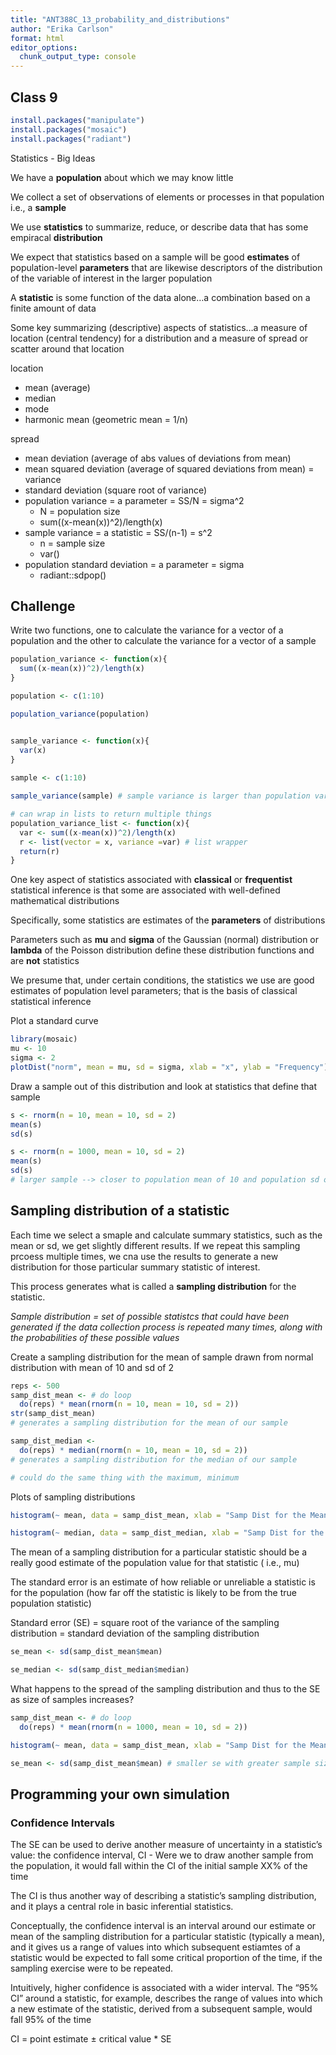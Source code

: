 ```yaml
---
title: "ANT388C_13_probability_and_distributions"
author: "Erika Carlson"
format: html
editor_options: 
  chunk_output_type: console
---
```


## Class 9

```r
install.packages("manipulate")
install.packages("mosaic")
install.packages("radiant")
```

Statistics - Big Ideas

We have a **population** about which we may know little

We collect a set of observations of elements or processes in that population i.e., a **sample**

We use **statistics** to summarize, reduce, or describe data that has some empiracal **distribution**

We expect that statistics based on a sample will be good **estimates** of population-level **parameters** that are likewise descriptors of the distribution of the variable of interest in the larger population

A **statistic** is some function of the data alone...a combination based on a finite amount of data

Some key summarizing (descriptive) aspects of statistics...a measure of location (central tendency) for a distribution and a measure of spread or scatter around that location

location

* mean (average)
* median
* mode
* harmonic mean (geometric mean = 1/n)

spread

* mean deviation (average of abs values of deviations from mean)
* mean squared deviation (average of squared deviations from mean) = variance
* standard deviation (square root of variance)
* population variance = a parameter = SS/N = sigma^2
  + N = population size
  + sum((x-mean(x))^2)/length(x)
* sample variance = a statistic = SS/(n-1) = s^2
  + n = sample size
  + var()
* population standard deviation = a parameter = sigma
  + radiant::sdpop()
  
  
## Challenge

Write two functions, one to calculate the variance for a vector of a population and the other to calculate the variance for a vector of a sample

```r
population_variance <- function(x){
  sum((x-mean(x))^2)/length(x)
}

population <- c(1:10)

population_variance(population)


sample_variance <- function(x){
  var(x)
}
  
sample <- c(1:10)

sample_variance(sample) # sample variance is larger than population variance (lose degree of freedom)

# can wrap in lists to return multiple things
population_variance_list <- function(x){
  var <- sum((x-mean(x))^2)/length(x)
  r <- list(vector = x, variance =var) # list wrapper
  return(r)
}
```


One key aspect of statistics associated with **classical** or **frequentist** statistical inference is that some are associated with well-defined mathematical distributions

Specifically, some statistics are estimates of the **parameters** of distributions

Parameters such as **mu** and **sigma** of the Gaussian (normal) distribution or **lambda** of the Poisson distribution define these distribution functions and are **not** statistics

We presume that, under certain conditions, the statistics we use are good estimates of population level parameters; that is the basis of classical statistical inference

Plot a standard curve

```r
library(mosaic)
mu <- 10
sigma <- 2
plotDist("norm", mean = mu, sd = sigma, xlab = "x", ylab = "Frequency")
```

Draw a sample out of this distribution and look at statistics that define that sample

```r
s <- rnorm(n = 10, mean = 10, sd = 2)
mean(s)
sd(s)

s <- rnorm(n = 1000, mean = 10, sd = 2)
mean(s)
sd(s)
# larger sample --> closer to population mean of 10 and population sd of 2
```


## Sampling distribution of a statistic

Each time we select a smaple and calculate summary statistics, such as the mean or sd, we get slightly different results. If we repeat this sampling prcoess multiple times, we cna use the results to generate a new distribution for those particular summary statistic of interest.

This process generates what is called a **sampling distribution** for the statistic.

*Sample distribution = set of possible statistcs that could have been generated if the data collection process is repeated many times, along with the probabilities of these possible values*


Create a sampling distribution for the mean of sample drawn from normal distribution with mean of 10 and sd of 2

```r
reps <- 500
samp_dist_mean <- # do loop
  do(reps) * mean(rnorm(n = 10, mean = 10, sd = 2))
str(samp_dist_mean)
# generates a sampling distribution for the mean of our sample

samp_dist_median <- 
  do(reps) * median(rnorm(n = 10, mean = 10, sd = 2))
# generates a sampling distribution for the median of our sample

# could do the same thing with the maximum, minimum

```

Plots of sampling distributions

```r
histogram(~ mean, data = samp_dist_mean, xlab = "Samp Dist for the Mean")

histogram(~ median, data = samp_dist_median, xlab = "Samp Dist for the Median")
```

The mean of a sampling distribution for a particular statistic should be a really good estimate of the population value for that statistic ( i.e., mu)

The standard error is an estimate of how reliable or unreliable a statistic is for the population (how far off the statistic is likely to be from the true population statistic)

Standard error (SE) = square root of the variance of the sampling distribution = standard deviation of the sampling distribution

```r
se_mean <- sd(samp_dist_mean$mean)

se_median <- sd(samp_dist_median$median)
```

What happens to the spread of the sampling distribution and thus to the SE as size of samples increases?

```r
samp_dist_mean <- # do loop
  do(reps) * mean(rnorm(n = 1000, mean = 10, sd = 2))

histogram(~ mean, data = samp_dist_mean, xlab = "Samp Dist for the Mean")

se_mean <- sd(samp_dist_mean$mean) # smaller se with greater sample size
```

## Programming your own simulation

### Confidence Intervals

The SE can be used to derive another measure of uncertainty in a statistic's value: the confidence interval, CI
- Were we to draw another sample from the population, it would fall within the CI of the initial sample XX% of the time

The CI is thus another way of describing a statistic's sampling distribution, and it plays a central role in basic inferential statistics.

Conceptually, the confidence interval is an interval around our estimate or mean of the sampling distribution for a particular statistic (typically a mean), and it gives us a range of values into which subsequent estiamtes of a statistic would be expected to fall some critical proportion of the time, if the sampling exercise were to be repeated.

Intuitively, higher confidence is associated with a wider interval. The "95% CI" around a statistic, for example, describes the range of values into which a new estimate of the statistic, derived from a subsequent sample, would fall 95% of the time

CI = point estimate ± critical value * SE




